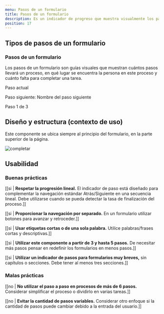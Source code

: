 ```yaml
---
menu: Pasos de un formulario
title: Pasos de un formulario
description: Es un indicador de progreso que muestra visualmente los pasos de las acciones del usuario en un formulario. Los ayuda a comprender la progresión de los formularios largos y reduce la incertidumbre a medida que completan cada pantalla.
position: 17
---
```



## Tipos de pasos de un formulario

### Pasos de un formulario

Los pasos de un formulario son guías visuales que muestran cuántos pasos llevará un proceso, en qué lugar se encuentra la persona en este proceso y cuánto falta para completar una tarea.

<div className="paso-a-paso-box">
  <Example>
    <div class="stepper-wrapper">
      <div className="stepper">
        <p className="step-title">Paso actual</p>
        <p className="step-next">Paso siguiente: Nombre del paso siguiente</p>
        <div className="steps">
          <div className="step active"></div>
          <div className="step"></div>
          <div className="step"></div>
        </div>
        <span className="step-text">Paso 1 de 3</span>
      </div>
    </div>
  </Example>
</div>

## Diseño y estructura (contexto de uso)

Este componente se ubica siempre al principio del formulario, en la parte superior de la página.

![completar](/componentes/paso-a-paso/formulario.svg)

## Usabilidad

### Buenas prácticas

[[si | **Respetar la progresión lineal.** El indicador de paso está diseñado para complementar la navegación estándar Atrás/Siguiente en una secuencia lineal. Debe utilizarse cuando se pueda detectar la tasa de finalización del proceso.]]

[[si | **Proporcionar la navegación por separado.** En un formulario utilizar botones para avanzar y retroceder.]]

[[si | **Usar etiquetas cortas o de una sola palabra.** Utilice palabras/frases cortas y descriptivas.]]

[[si | **Utilizar este componente a partir de 3 y hasta 5 pasos.** De necesitar más pasos pensar en redefinir los formularios en menos pasos.]]

[[si | **Utilizar un indicador de pasos para formularios muy breves,** sin capítulos o secciones. Debe tener al menos tres secciones.]]

### Malas prácticas

[[no | **No utilizar el paso a paso en procesos de más de 6 pasos.** Considerar simplificar el proceso o dividirlo en varias tareas.]]

[[no | **Evitar la cantidad de pasos variables.** Considerar otro enfoque si la cantidad de pasos puede cambiar debido a la entrada del usuario.]]
